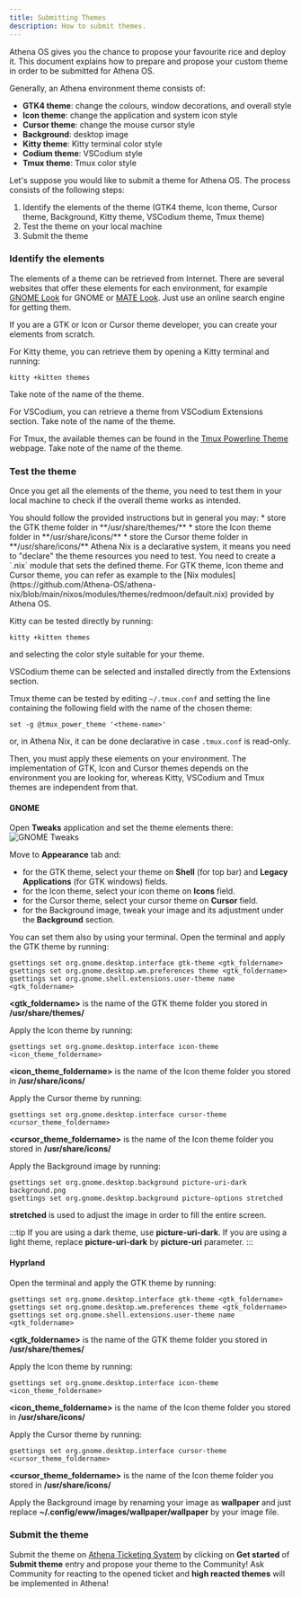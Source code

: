 ```yaml
---
title: Submitting Themes
description: How to submit themes.
---
```


Athena OS gives you the chance to propose your favourite rice and deploy it. This document explains how to prepare and propose your custom theme in order to be submitted for Athena OS.

Generally, an Athena environment theme consists of:
* **GTK4 theme**: change the colours, window decorations, and overall style
* **Icon theme**: change the application and system icon style
* **Cursor theme**: change the mouse cursor style
* **Background**: desktop image
* **Kitty theme**: Kitty terminal color style
* **Codium theme**: VSCodium style
* **Tmux theme**: Tmux color style

Let's suppose you would like to submit a theme for Athena OS. The process consists of the following steps:
1. Identify the elements of the theme (GTK4 theme, Icon theme, Cursor theme, Background, Kitty theme, VSCodium theme, Tmux theme)
2. Test the theme on your local machine
3. Submit the theme

### Identify the elements

The elements of a theme can be retrieved from Internet. There are several websites that offer these elements for each environment, for example [GNOME Look](https://www.gnome-look.org/browse/) for GNOME or [MATE Look](https://www.mate-look.org/browse/). Just use an online search engine for getting them.

If you are a GTK or Icon or Cursor theme developer, you can create your elements from scratch.

For Kitty theme, you can retrieve them by opening a Kitty terminal and running:
```shell
kitty +kitten themes
```
Take note of the name of the theme.

For VSCodium, you can retrieve a theme from VSCodium Extensions section. Take note of the name of the theme.

For Tmux, the available themes can be found in the [Tmux Powerline Theme](https://github.com/wfxr/tmux-power#-themes) webpage. Take note of the name of the theme.

### Test the theme

Once you get all the elements of the theme, you need to test them in your local machine to check if the overall theme works as intended.

<Tabs>
<TabItem label="Athena Arch">
You should follow the provided instructions but in general you may:
* store the GTK theme folder in **/usr/share/themes/**
* store the Icon theme folder in **/usr/share/icons/**
* store the Cursor theme folder in **/usr/share/icons/**
</TabItem>
<TabItem label="Athena Nix">
Athena Nix is a declarative system, it means you need to "declare" the theme resources you need to test. You need to create a `.nix` module that sets the defined theme. For GTK theme, Icon theme and Cursor theme, you can refer as example to the [Nix modules](https://github.com/Athena-OS/athena-nix/blob/main/nixos/modules/themes/redmoon/default.nix) provided by Athena OS.
</TabItem>
</Tabs>

Kitty can be tested directly by running:
```shell
kitty +kitten themes
```
and selecting the color style suitable for your theme.

VSCodium theme can be selected and installed directly from the Extensions section.

Tmux theme can be tested by editing `~/.tmux.conf` and setting the line containing the following field with the name of the chosen theme:
```
set -g @tmux_power_theme '<theme-name>'
```
or, in Athena Nix, it can be done declarative in case `.tmux.conf` is read-only.

Then, you must apply these elements on your environment. The implementation of GTK, Icon and Cursor themes depends on the environment you are looking for, whereas Kitty, VSCodium and Tmux themes are independent from that.

#### GNOME

Open **Tweaks** application and set the theme elements there:
![GNOME Tweaks](@assets/images/gnome-custom-theme.png)

Move to **Appearance** tab and:
* for the GTK theme, select your theme on **Shell** (for top bar) and **Legacy Applications** (for GTK windows) fields.
* for the Icon theme, select your icon theme on **Icons** field.
* for the Cursor theme, select your cursor theme on **Cursor** field.
* for the Background image, tweak your image and its adjustment under the **Background** section.

You can set them also by using your terminal. Open the terminal and apply the GTK theme by running:
```shell
gsettings set org.gnome.desktop.interface gtk-theme <gtk_foldername>
gsettings set org.gnome.desktop.wm.preferences theme <gtk_foldername>
gsettings set org.gnome.shell.extensions.user-theme name <gtk_foldername>
```
**\<gtk_foldername\>** is the name of the GTK theme folder you stored in **/usr/share/themes/**

Apply the Icon theme by running:
```shell
gsettings set org.gnome.desktop.interface icon-theme <icon_theme_foldername>
```
**\<icon_theme_foldername\>** is the name of the Icon theme folder you stored in **/usr/share/icons/**

Apply the Cursor theme by running:
```shell
gsettings set org.gnome.desktop.interface cursor-theme <cursor_theme_foldername>
```
**\<cursor_theme_foldername\>** is the name of the Icon theme folder you stored in **/usr/share/icons/**

Apply the Background image by running:
```shell
gsettings set org.gnome.desktop.background picture-uri-dark background.png
gsettings set org.gnome.desktop.background picture-options stretched
```
**stretched** is used to adjust the image in order to fill the entire screen.

:::tip
If you are using a dark theme, use **picture-uri-dark**. If you are using a light theme, replace **picture-uri-dark** by **picture-uri** parameter.
:::

#### Hyprland

Open the terminal and apply the GTK theme by running:
```shell
gsettings set org.gnome.desktop.interface gtk-theme <gtk_foldername>
gsettings set org.gnome.desktop.wm.preferences theme <gtk_foldername>
gsettings set org.gnome.shell.extensions.user-theme name <gtk_foldername>
```
**\<gtk_foldername\>** is the name of the GTK theme folder you stored in **/usr/share/themes/**

Apply the Icon theme by running:
```shell
gsettings set org.gnome.desktop.interface icon-theme <icon_theme_foldername>
```
**\<icon_theme_foldername\>** is the name of the Icon theme folder you stored in **/usr/share/icons/**

Apply the Cursor theme by running:
```shell
gsettings set org.gnome.desktop.interface cursor-theme <cursor_theme_foldername>
```
**\<cursor_theme_foldername\>** is the name of the Icon theme folder you stored in **/usr/share/icons/**

Apply the Background image by renaming your image as **wallpaper** and just replace **~/.config/eww/images/wallpaper/wallpaper** by your image file.

### Submit the theme

Submit the theme on [Athena Ticketing System](https://github.com/Athena-OS/athena/issues/new/choose) by clicking on **Get started** of **Submit theme** entry and propose your theme to the Community! Ask Community for reacting to the opened ticket and **high reacted themes** will be implemented in Athena!

<ImageComponent />

